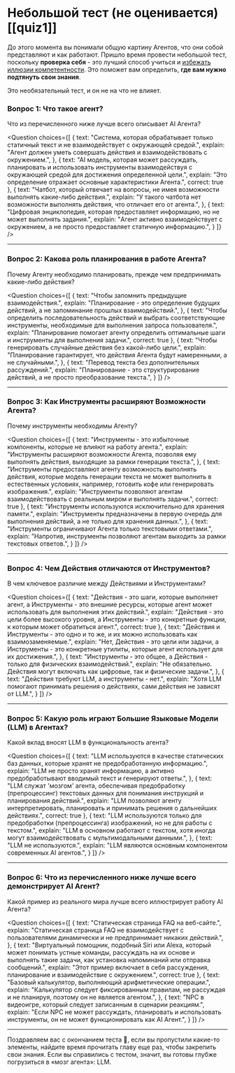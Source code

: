 # Небольшой тест (не оценивается) [[quiz1]] 

До этого момента вы понимали общую картину Агентов, что они собой представляют и как работают. Пришло время провести небольшой тест, поскольку **проверка себя** - это лучший способ учиться и [избежать иллюзии компетентности](https://www.coursera.org/lecture/learning-how-to-learn/illusions-of-competence-BuFzf). Это поможет вам определить, **где вам нужно подтянуть свои знания**.

Это необязательный тест, и он не на что не влияет.

### Вопрос 1: Что такое агент?
Что из перечисленного ниже лучше всего описывает AI Агента?

<Question
choices={[
{
text: "Система, которая обрабатывает только статичный текст и не взаимодействует с окружающей средой.",
explain: "Агент должен уметь совершать действия и взаимодействовать с окружением.",
},
{
text: "AI модель, которая может рассуждать, планировать и использовать инструменты взаимодействуя с окружающей средой для достижения определенной цели.",
explain: "Это определение отражает основные характеристики Агента.",
correct: true
},
{
text: "Чатбот, который отвечает на вопросы, не имея возможности выполнять какие-либо действия.",
explain: "У такого чатбота нет возможности выполнять действия, что отличает его от агента.",
},
{
text: "Цифровая энциклопедия, которая предоставляет информацию, но не может выполнять задания.",
explain: "Агент активно взаимодействует с окружением, а не просто предоставляет статичную информацию.",
}
]}
/>

---

### Вопрос 2: Какова роль планирования в работе Агента?
Почему Агенту необходимо планировать, прежде чем предпринимать какие-либо действия?

<Question
choices={[
{
text: "Чтобы запомнить предыдущие взаимодействия.",
explain: "Планирование - это определение будущих действий, а не запоминание прошлых взаимодействий.",
},
{
text: "Чтобы определить последовательность действий и выбрать соответствующие инструменты, необходимые для выполнения запроса пользователя.",
explain: "Планирование помогает агенту определить оптимальные шаги и инструменты для выполнения задачи.",
correct: true
},
{
text: "Чтобы генерировать случайные действия без какой-либо цели.",
explain: "Планирование гарантирует, что действия Агента будут намеренными, а не случайными.",
},
{
text: "Перевод текста без дополнительных рассуждений.",
explain: "Планирование - это структурирование действий, а не просто преобразование текста.",
}
]}
/>

---

### Вопрос 3: Как Инструменты расширяют Возможности Агента?
Почему инструменты необходимы Агенту?

<Question
choices={[
{
text: "Инструменты - это избыточные компоненты, которые не влияют на работу агента.",
explain: "Инструменты расширяют возможности Агента, позволяя ему выполнять действия, выходящие за рамки генерации текста.",
},
{
text: "Инструменты предоставляют агенту возможность выполнять действия, которые модель генерации текста не может выполнить в естественных условиях, например, готовить кофе или генерировать изображения.",
explain: "Инструменты позволяют агентам взаимодействовать с реальным миром и выполнять задачи.",
correct: true
},
{
text: "Инструменты используются исключительно для хранения памяти.",
explain: "Инструменты предназначены в первую очередь для выполнения действий, а не только для хранения данных.",
},
{
text: "Инструменты ограничивают Агента только текстовыми ответами.",
explain: "Напротив, инструменты позволяют агентам выходить за рамки текстовых ответов.",
}
]}
/>

---

### Вопрос 4: Чем Действия отличаются от Инструментов?
В чем ключевое различие между Действиями и Инструментами?

<Question
choices={[
{
text: "Действия - это шаги, которые выполняет агент, а Инструменты - это внешние ресурсы, которые агент может использовать для выполнения этих действий.",
explain: "Действия - это цели более высокого уровня, а Инструменты - это конкретные функции, к которым может обратиться агент.",
correct: true
},
{
text: "Действия и Инструменты - это одно и то же, и их можно использовать как взаимозаменяемые.",
explain: "Нет, Действия - это цели или задачи, а Инструменты - это конкретные утилиты, которые агент использует для их достижения.",
},
{
text: "Инструменты - это общее, а Действия - только для физических взаимодействий.",
explain: "Не обязательно. Действия могут включать как цифровые, так и физические задачи.",
},
{
text: "Действия требуют LLM, а инструменты - нет.",
explain: "Хотя LLM помогают принимать решения о действиях, сами действия не зависят от LLM.",
}
]}
/>

---

### Вопрос 5: Какую роль играют Большие Языковые Модели (LLM) в Агентах?
Какой вклад вносят LLM в функциональность агента?

<Question
choices={[
{
text: "LLM используются в качестве статических баз данных, которые хранят не предобработанную информацию.",
explain: "LLM не просто хранят информацию, а активно предобработывают вводимый текст и генерируют ответы.",
},
{
text: "LLM служат 'мозгом' агента, обеспечивая предобработку (препроцессинг) текстовых данных для понимания инструкций и планирования действий.",
explain: "LLM позволяют агенту интерпретировать, планировать и принимать решения о дальнейших действиях.",
correct: true
},
{
text: "LLM используются только для предобработки (препроцессинга) изображений, но не для работы с текстом.",
explain: "LLM в основном работают с текстом, хотя иногда могут взаимодействовать с мультимодальными данными.",
},
{
text: "LLM не используются.",
explain: "LLM являются основным компонентом современных AI агентов.",
}
]}
/>

---

### Вопрос 6: Что из перечисленного ниже лучше всего демонстрирует AI Агент?
Какой пример из реального мира лучше всего иллюстрирует работу AI Агента?

<Question
choices={[
{
text: "Статическая страница FAQ на веб-сайте.",
explain: "Статическая страница FAQ не взаимодействует с пользователями динамически и не предпринимает никаких действий.",
},
{
text: "Виртуальный помощник, подобный Siri или Alexa, который может понимать устные команды, рассуждать на их основе и выполнять такие задачи, как установка напоминаний или отправка сообщений.",
explain: "Этот пример включает в себя рассуждения, планирование и взаимодействие с окружением.",
correct: true
},
{
text: "Базовый калькулятор, выполняющий арифметические операции.",
explain: "Калькулятор следует фиксированным правилам, не рассуждая и не планируя, поэтому он не является агентом.",
},
{
text: "NPC в видеоигре, который следует записанным в сценарии реакциям.",
explain: "Если NPC не может рассуждать, планировать и использовать инструменты, он не может функционировать как AI Агент.",
}
]}
/>

---

Поздравляем вас с окончанием теста 🥳, если вы пропустили какие-то элементы, найдите время прочитать главу еще раз, чтобы закрепить свои знания. Если вы справились с тестом, значит, вы готовы глубже погрузиться в «мозг агента»: LLM.
